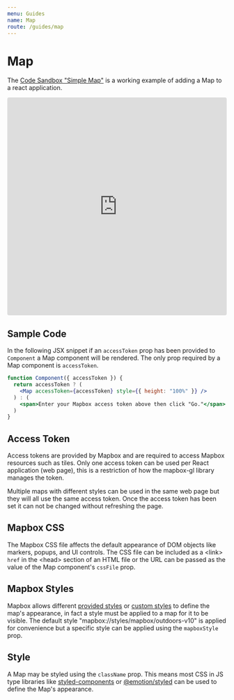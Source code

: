 ```yaml
---
menu: Guides
name: Map
route: /guides/map
---
```


# Map

The [Code Sandbox "Simple Map"](https://codesandbox.io/embed/simple-map-rvoiz?fontsize=14&hidenavigation=1&theme=dark) is a working example of adding a Map to a react application.

<iframe
  src="https://codesandbox.io/embed/simple-map-rvoiz?fontsize=14&hidenavigation=1&theme=dark"
  style="width:100%; height:500px; border:0; border-radius: 4px; overflow:hidden;"
  title="Simple Map"
  allow="geolocation; microphone; camera; midi; vr; accelerometer; gyroscope; payment; ambient-light-sensor; encrypted-media; usb"
  sandbox="allow-modals allow-forms allow-popups allow-scripts allow-same-origin"
></iframe>

## Sample Code

In the following JSX snippet if an `accessToken` prop has been provided to
`Component` a Map component will be rendered. The only prop required by a Map
component is `accessToken`.

```jsx
function Component({ accessToken }) {
  return accessToken ? (
    <Map accessToken={accessToken} style={{ height: "100%" }} />
  ) : (
    <span>Enter your Mapbox access token above then click "Go."</span>
  )
}
```

## Access Token

Access tokens are provided by Mapbox and are required to access Mapbox resources
such as tiles. Only one access token can be used per React application (web
page), this is a restriction of how the mapbox-gl library manages the token.

Multiple maps with different styles can be used in the same web page but they
will all use the same access token. Once the access token has been set it can
not be changed without refreshing the page.

## Mapbox CSS

The Mapbox CSS file affects the default appearance of DOM objects like markers,
popups, and UI controls. The CSS file can be included as a &lt;link&gt; `href`
in the &lt;head&gt; section of an HTML file or the URL can be passed as the
value of the Map component's `cssFile` prop.


## Mapbox Styles

Mapbox allows different [provided
styles](https://docs.mapbox.com/api/maps/#mapbox-styles) or [custom
styles](https://docs.mapbox.com/help/glossary/style-url/) to define the map's
appearance, in fact a style must be applied to a map for it to be visible. The
default style "mapbox://styles/mapbox/outdoors-v10" is applied for convenience
but a specific style can be applied using the `mapboxStyle` prop.

## Style

A Map may be styled using the `className` prop. This means most CSS in JS type
libraries like [styled-components](https://www.styled-components.com/) or
[@emotion/styled](https://emotion.sh/docs/styled) can be used to define the
Map's appearance. 

